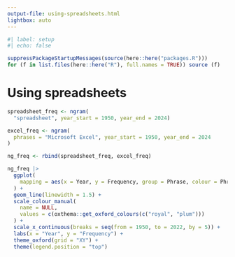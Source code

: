 ```yaml
---
output-file: using-spreadsheets.html
lightbox: auto
---
```


```r
#| label: setup
#| echo: false

suppressPackageStartupMessages(source(here::here("packages.R")))
for (f in list.files(here::here("R"), full.names = TRUE)) source (f)
```

# Using spreadsheets {#sec-using-spreadsheets}

```r
spreadsheet_freq <- ngram(
  "spreadsheet", year_start = 1950, year_end = 2024)

excel_freq <- ngram(
  phrases = "Microsoft Excel", year_start = 1950, year_end = 2024
)

ng_freq <- rbind(spreadsheet_freq, excel_freq)

ng_freq |>
  ggplot(
    mapping = aes(x = Year, y = Frequency, group = Phrase, colour = Phrase)
  ) +
  geom_line(linewidth = 1.5) +
  scale_colour_manual(
    name = NULL,
    values = c(oxthema::get_oxford_colours(c("royal", "plum")))
  ) +
  scale_x_continuous(breaks = seq(from = 1950, to = 2022, by = 5)) +
  labs(x = "Year", y = "Frequency") +
  theme_oxford(grid = "XY") +
  theme(legend.position = "top")
```